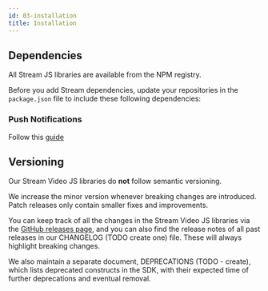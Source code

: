 ```yaml
---
id: 03-installation
title: Installation
---
```


## Dependencies

All Stream JS libraries are available from the NPM registry.

Before you add Stream dependencies, update your repositories in the `package.json` file to include these following dependencies:

[//]: # 'todo: add dependencies'

### Push Notifications

Follow this [guide](05-advanced/02-push-notification/01-overview.mdx)

## Versioning

Our Stream Video JS libraries do **not** follow semantic versioning.

We increase the minor version whenever breaking changes are introduced. Patch releases only contain smaller fixes and improvements.

You can keep track of all the changes in the Stream Video JS libraries via the [GitHub releases page](https://github.com/GetStream/stream-video-js/releases), and you can also find the release notes of all past releases in our CHANGELOG (TODO create one) file. These will always highlight breaking changes.

We also maintain a separate document, DEPRECATIONS (TODO - create), which lists deprecated constructs in the SDK, with their expected time of further deprecations and eventual removal.
